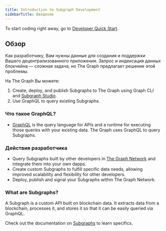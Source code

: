 ```yaml
---
title: Introduction to Subgraph Development
sidebarTitle: Введение
---
```


To start coding right away, go to [Developer Quick Start](/subgraphs/quick-start/).

## Обзор

Как разработчику, Вам нужны данные для создания и поддержки Вашего децентрализованного приложения. Запрос и индексация данных блокчейна — сложная задача, но The Graph предлагает решение этой проблемы.

На The Graph Вы можете:

1. Create, deploy, and publish Subgraphs to The Graph using Graph CLI and [Subgraph Studio](https://thegraph.com/studio/).
2. Use GraphQL to query existing Subgraphs.

### Что такое GraphQL?

- [GraphQL](https://graphql.org/learn/) is the query language for APIs and a runtime for executing those queries with your existing data. The Graph uses GraphQL to query Subgraphs.

### Действия разработчика

- Query Subgraphs built by other developers in [The Graph Network](https://thegraph.com/explorer) and integrate them into your own dapps.
- Create custom Subgraphs to fulfill specific data needs, allowing improved scalability and flexibility for other developers.
- Deploy, publish and signal your Subgraphs within The Graph Network.

### What are Subgraphs?

A Subgraph is a custom API built on blockchain data. It extracts data from a blockchain, processes it, and stores it so that it can be easily queried via GraphQL.

Check out the documentation on [Subgraphs](/subgraphs/developing/subgraphs/) to learn specifics.
